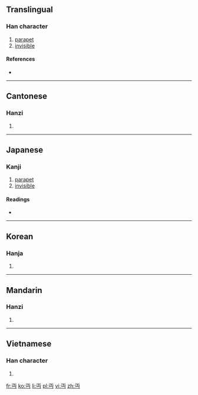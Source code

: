 {{also|丐}}
==Translingual==

===Han character===
{{Han char|rn=1|rad=一|as=03|sn=4|four=1072<sub>7</sub>|canj=一中女尸 (MLVS)}}

# [[parapet]]
# [[invisible]]

====References====
* {{Han ref|kx=0077.020|dkj=00021|dj=0154.020|hdz=10011.050|uh=4E0F|ud=19983|bh=C94D|bd=51533}}

----

==Cantonese==

===Hanzi===
{{yue-hanzi|jyut=|y=min5}}

# {{defn|lang=yue|sort=一03}}

----

==Japanese==
{{attention|ja|Very uncommon in Japanese. More research is needed on this one.}}

===Kanji===
{{ja-kanji|grade=uc|rs=一03}}

# [[parapet]]
# [[invisible]]

====Readings====
* {{ja-readings|on=[[べん]] (ben), [[めん]] (men)|kun=[[みえぬ]] (mienu)}}

----

==Korean==

===Hanja===
{{ko-hanja|hangeul=[[면]]|rv=myeon|mr=myŏn}}

# {{defn|lang=ko|sort=一03}}

----

==Mandarin==

===Hanzi===
{{cmn-hanzi|pin=[[jū]] ([[ju1]]), [[miǎn]] ([[mian3]])|wg=chü<sup>1</sup>, mien<sup>3</sup>}}

# {{defn|lang=cmn|sort=一03}}

----

==Vietnamese==

===Han character===
{{vi-hantu|[[miện]]|rs=一03}}

# {{defn|lang=vi|sort=一03}}

[[fr:丏]]
[[ko:丏]]
[[li:丏]]
[[pl:丏]]
[[vi:丏]]
[[zh:丏]]